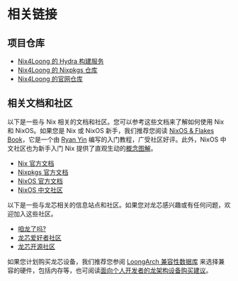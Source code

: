 # 相关链接

## 项目仓库

- [Nix4Loong 的 Hydra 构建服务](https://hydra.nix4loong.cn/)
- [Nix4Loong 的 Nixpkgs 仓库](https://github.com/loongson-community/nixpkgs)
- [Nix4Loong 的官网仓库](https://github.com/loongson-community/nix4loong-website)

## 相关文档和社区

以下是一些与 Nix 相关的文档和社区。您可以参考这些文档来了解如何使用 Nix 和 NixOS。如果您是 Nix 或 NixOS 新手，我们推荐您阅读 [NixOS & Flakes Book](https://nixos-and-flakes.thiscute.world/zh/)，它是一个由 [Ryan Yin](https://github.com/ryan4yin) 编写的入门教程，广受社区好评。此外，NixOS 中文社区也为新手入门 Nix 提供了直观生动的[概念图解](https://nixos-cn.org/tutorials/concept/)。

- [Nix 官方文档](https://nix.dev/)
- [Nixpkgs 官方文档](https://nixos.org/manual/nixpkgs/stable/)
- [NixOS 官方文档](https://nixos.org/manual/nixos/stable/index.html)
- [NixOS 中文社区](https://nixos-cn.org/)

以下是一些与龙芯相关的信息站点和社区。如果您对龙芯感兴趣或有任何问题，欢迎加入这些社区。

- [咱龙了吗?](https://areweloongyet.com/)
- [龙芯爱好者社区](https://www.loongbbs.cn/)
- [龙芯开源社区](https://github.com/loongson-community)

如果您计划购买龙芯设备，我们推荐您参阅 [LoongArch 兼容性数据库](https://loong123.cn/) 来选择兼容的硬件，包括内存等，也可阅读[面向个人开发者的龙架构设备购买建议](https://darkyzhou.net/articles/buying-a-loongarch-device)。
